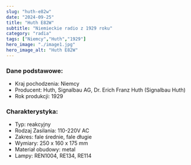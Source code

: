 ```yaml
---
slug: "huth-e82w"
date: "2024-09-25"
title: "Huth E82W"
subtitle: "Niemieckie radio z 1929 roku"
category: "radia"
tags: ["Niemcy","Huth","1929"]
hero_image: "./image1.jpg"
hero_image_alt: "Huth E82W"
---
```


### Dane podstawowe:

- Kraj pochodzenia: Niemcy
- Producent: Huth, Signalbau AG, Dr. Erich Franz Huth (Signalbau Huth)
- Rok produkcji: 1929

### Charakterystyka:

- Typ: reakcyjny
- Rodzaj Zasilania: 110-220V AC
- Zakres: fale średnie, fale długie
- Wymiary: 250 x 160 x 175 mm
- Materiał obudowy: metal
- Lampy: REN1004, RE134, RE114
